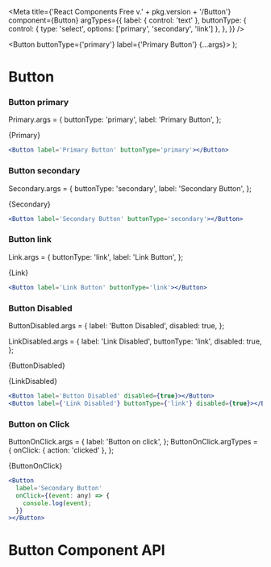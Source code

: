 
<Meta
  title={'React Components Free v.' + pkg.version + '/Button'}
  component={Button}
  argTypes={{
    label: { control: 'text' },
    buttonType: {
      control: { type: 'select', options: ['primary', 'secondary', 'link'] },
    },
  }}
/>

  <Button buttonType={'primary'} label={'Primary Button'} {...args}></Button>
);

# Button

### Button primary

Primary.args = {
  buttonType: 'primary',
  label: 'Primary Button',
};

<Story name='Primary'>{Primary}</Story>

```jsx
<Button label='Primary Button' buttonType='primary'></Button>
```

### Button secondary

Secondary.args = {
  buttonType: 'secondary',
  label: 'Secondary Button',
};

<Story name='Secondary'>{Secondary}</Story>

```jsx
<Button label='Secondary Button' buttonType='secondary'></Button>
```

### Button link

Link.args = {
  buttonType: 'link',
  label: 'Link Button',
};

<Story name='Link'>{Link}</Story>

```jsx
<Button label='Link Button' buttonType='link'></Button>
```

### Button Disabled

ButtonDisabled.args = {
  label: 'Button Disabled',
  disabled: true,
};

LinkDisabled.args = {
  label: 'Link Disabled',
  buttonType: 'link',
  disabled: true,
};

<Story name='Disabled'>{ButtonDisabled}</Story>

<Story name='Link Disabled'>{LinkDisabled}</Story>

```jsx
<Button label='Button Disabled' disabled={true}></Button>
<Button label={'Link Disabled'} buttonType={'link'} disabled={true}></Button>
```

### Button on Click

ButtonOnClick.args = {
  label: 'Button on click',
};
ButtonOnClick.argTypes = {
  onClick: { action: 'clicked' },
};

<Story name='onClick Event'>{ButtonOnClick}</Story>

```jsx
<Button
  label='Secondary Button'
  onClick={(event: any) => {
    console.log(event);
  }}
></Button>
```

# Button Component API

<ArgsTable of={Button} />
